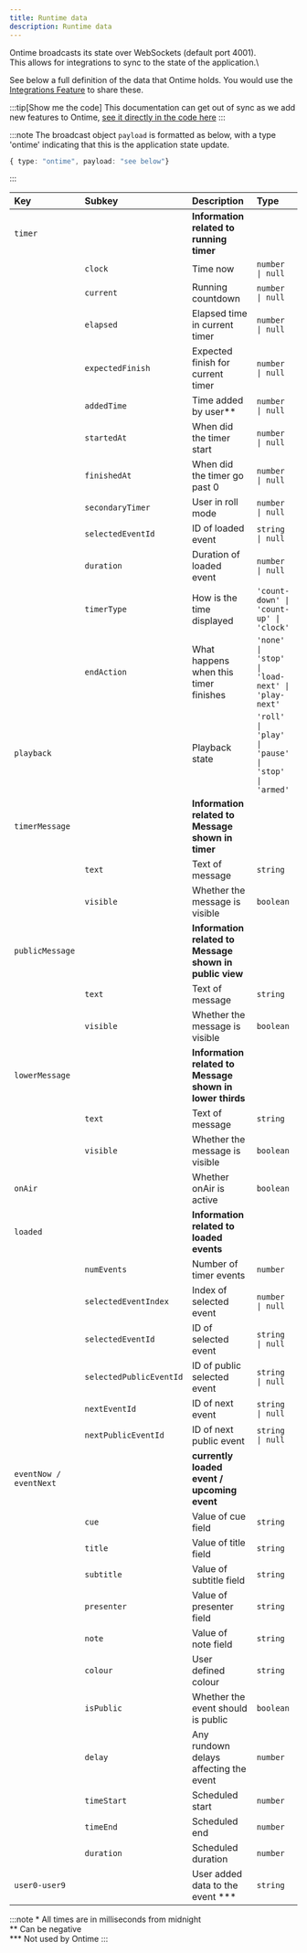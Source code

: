 ```yaml
---
title: Runtime data
description: Runtime data
---
```


Ontime broadcasts its state over WebSockets (default port 4001).\
This allows for integrations to sync to the state of the application.\

See below a full definition of the data that Ontime holds. You would use the [Integrations Feature](/api/integrations) to share these.

:::tip[Show me the code]
This documentation can get out of sync as we add new features to Ontime, [see it directly in the code here](https://github.com/cpvalente/ontime/blob/master/packages/types/src/definitions/runtime/RuntimeStore.type.ts)
:::

:::note
The broadcast object `payload` is formatted as below, with a type 'ontime' indicating that this is the application state update.

```ts
{ type: "ontime", payload: "see below"}
````
:::

| Key                      | Subkey                | Description                                              | Type                                             | 
| :----------------------- | :-------------------- | :------------------------------------------------------- | :----------------------------------------------- | 
| `timer`                  |                       | **Information related to running timer**                 |                                                  | 
|                          | `clock`               | Time now                                                 | `number \| null`                                 | 
|                          | `current`             | Running countdown                                        | `number \| null`                                 | 
|                          | `elapsed`             | Elapsed time in current timer                            | `number \| null`                                 | 
|                          | `expectedFinish`      | Expected finish for current timer                        | `number \| null`                                 | 
|                          | `addedTime`           | Time added by user\*\*                                   | `number \| null`                                 | 
|                          | `startedAt`           | When did the timer start                                 | `number \| null`                                 | 
|                          | `finishedAt`          | When did the timer go past 0                             | `number \| null`                                 | 
|                          | `secondaryTimer`      | User in roll mode                                        | `number \| null`                                 | 
|                          | `selectedEventId`     | ID of loaded event                                       | `string \| null`                                 | 
|                          | `duration`            | Duration of loaded event                                 | `number \| null`                                 | 
|                          | `timerType`           | How is the time displayed                                | `'count-down' \| 'count-up' \| 'clock' `         | 
|                          | `endAction`           | What happens when this timer finishes                    | `'none' \| 'stop' \| 'load-next' \| 'play-next'` | 
| `playback`               |                       | Playback state                                           | `'roll' \| 'play' \| 'pause' \| 'stop' \| 'armed'` | 
| `timerMessage`           |                       | **Information related to Message shown in timer**        |                                                  | 
|                          | `text`                | Text of message                                          | `string`                                         | 
|                          | `visible`             | Whether the message is visible                           | `boolean`                                        | 
| `publicMessage`          |                       | **Information related to Message shown in public view**  |                                                  | 
|                          | `text`                | Text of message                                          | `string`                                         | 
|                          | `visible`             | Whether the message is visible                           | `boolean`                                        | 
| `lowerMessage`           |                       | **Information related to Message shown in lower thirds** |                                                  | 
|                          | `text`                | Text of message                                          | `string`                                         | 
|                          | `visible`             | Whether the message is visible                           | `boolean`                                        | 
| `onAir`                  |                       | Whether onAir is active                                  | `boolean`                                        | 
| `loaded`                 |                       | **Information related to loaded events**                 |                                                  | 
|                          | `numEvents`           | Number of timer events                                   | `number`                                         | 
|                          | `selectedEventIndex`  | Index of selected event                                  | `number \| null`                                 | 
|                          | `selectedEventId`     | ID of selected event                                     | `string \| null`                                 | 
|                          | `selectedPublicEventId` | ID of public selected event                            | `string \| null`                                 | 
|                          | `nextEventId`         | ID of next event                                         | `string \| null`                                 | 
|                          | `nextPublicEventId`   | ID of next public event                                  | `string \| null`                                 | 
| `eventNow / eventNext`   |                       | **currently loaded event / upcoming event**              |                                                  | 
|                          | `cue`                 | Value of cue field                                       | `string`                                         | 
|                          | `title`               | Value of title field                                     | `string`                                         | 
|                          | `subtitle`            | Value of subtitle field                                  | `string`                                         | 
|                          | `presenter`           | Value of presenter field                                 | `string`                                         | 
|                          | `note`                | Value of note field                                      | `string`                                         | 
|                          | `colour`              | User defined colour                                      | `string`                                         | 
|                          | `isPublic`            | Whether the event should is public                       | `boolean`                                        | 
|                          | `delay`               | Any rundown delays affecting the event                   | `number`                                         | 
|                          | `timeStart`           | Scheduled start                                          | `number`                                         | 
|                          | `timeEnd`             | Scheduled end                                            | `number`                                         | 
|                          | `duration`            | Scheduled duration                                       | `number`                                         | 
| `user0-user9`            |                       | User added data to the event \*\*\*                      | `string`                                         | 

:::note
\* All times are in milliseconds from midnight\
\*\* Can be negative\
\*\*\* Not used by Ontime
:::